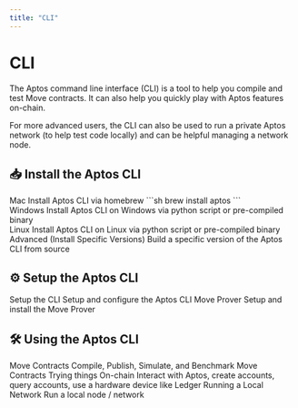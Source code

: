 ```yaml
---
title: "CLI"
---
```



# CLI

The Aptos command line interface (CLI) is a tool to help you compile and test Move contracts. It can also help you quickly play with Aptos features on-chain.

For more advanced users, the CLI can also be used to run a private Aptos network (to help test code locally) and can be helpful managing a network node.

## 📥 Install the Aptos CLI

<Cards className="xl:grid-cols-2">
  <Card href="./cli/install-cli/install-cli-mac" className="flex flex-row gap-4">
    <Card.Image className="object-contain dark:invert" src="/docs/apple.svg" />
    <div className="flex flex-col gap-2">
      <Card.Title>Mac</Card.Title>
      <Card.Description>
         Install Aptos CLI via homebrew 
         ```sh
         brew install aptos
         ```
      </Card.Description>
    </div>
  </Card>
  <Card href="./cli/install-cli/install-cli-windows" className="flex flex-row gap-4">
    <Card.Image src="/docs/windows.svg" />
    <div className="flex flex-col gap-2">
      <Card.Title>Windows</Card.Title>
      <Card.Description>
         Install Aptos CLI on Windows via python script or pre-compiled binary
      </Card.Description>
    </div>
  </Card>
  <Card href="./cli/install-cli/install-cli-linux" className="flex flex-row gap-4">
    <Card.Image className="object-contain" src="/docs/linux.svg" />
    <div className="flex flex-col gap-2">
      <Card.Title>Linux</Card.Title>
      <Card.Description>
         Install Aptos CLI on Linux via python script or pre-compiled binary
      </Card.Description>
    </div>
  </Card>
  <Card href="./cli/install-cli/install-cli-specific-version" className="flex flex-row gap-4">
    <Card.Image className="dark:invert" src="/docs/advanced.svg" />
    <div className="flex flex-col gap-2">
      <Card.Title>Advanced (Install Specific Versions)</Card.Title>
      <Card.Description>
         Build a specific version of the Aptos CLI from source
      </Card.Description>
    </div>
  </Card>
</Cards>

## ⚙️ Setup the Aptos CLI

<Cards>
  <Card href="./cli/setup-cli">
    <Card.Title>Setup the CLI</Card.Title>
    <Card.Description>Setup and configure the Aptos CLI </Card.Description>
  </Card>
  <Card href="./cli/setup-cli/install-move-prover">
    <Card.Title>Move Prover</Card.Title>
    <Card.Description>Setup and install the Move Prover</Card.Description>
  </Card>
</Cards>

## 🛠️ Using the Aptos CLI

<Cards>
  <Card href="./cli/working-with-move-contracts">
    <Card.Title>Move Contracts</Card.Title>
    <Card.Description>Compile, Publish, Simulate, and Benchmark Move Contracts </Card.Description>
  </Card>
  <Card href="./cli/trying-things-on-chain">
    <Card.Title>Trying things On-chain</Card.Title>
    <Card.Description>Interact with Aptos, create accounts, query accounts, use a hardware device like Ledger</Card.Description>
  </Card>
  <Card href="./cli/running-a-local-network">
    <Card.Title>Running a Local Network</Card.Title>
    <Card.Description>Run a local node / network</Card.Description>
  </Card>
</Cards>